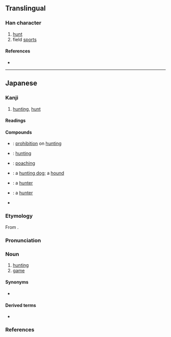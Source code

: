 {{also|獵}}
{{character info}}
==Translingual==
{{Han simplified forms|獵|猟|猎}}

===Han character===
{{Han char|rn=94|rad=犬|as=08|sn=11|four=42217,49210|canj=KHFHN|ids=⿰犭鼡}}

# [[hunt]]
# field [[sport]]s

====References====
* {{Han ref|kx=0714.051|dkj=20512|dj=1126.050|hdz=21354.141|uh=731F|ud=29471}}

----

==Japanese==
{{ja-kanji forms|猟|獵}}

===Kanji===
{{ja-kanji|grade=c|rs=犬08|kyu=獵}}

# [[hunting]], [[hunt]]

====Readings====
{{ja-readings
|goon=りょう<れふ
|kanon=りょう<れふ
|kun=かり-, か-る
}}

====Compounds====
{{der-top|Compounds}}
* {{ja-r|禁%猟|きん%りょう}}: [[prohibition]] on [[hunting]]
* {{ja-r|狩%猟|しゅ%りょう}}: [[hunting]]
* {{ja-r|密%猟|みつ%りょう}}: [[poaching]]
{{der-mid}}
* {{ja-r|猟%犬|りょう%けん}}: a [[hunting dog]]; a [[hound]]
* {{ja-r|猟%師|りょう%し}}: a [[hunter]]
* {{ja-r|猟%者|りょう%しゃ}}: a [[hunter]]
* {{ja-r|猟奇|りょうき}}
{{der-bottom}}

===Etymology===
{{ja-kanjitab|りょう|yomi=o}}

From {{der|ja|ltc|-}} {{ltc-l|獵}}.

===Pronunciation===
{{ja-pron|yomi=o|りょう|acc=1|acc_ref=DJR}}

===Noun===
{{ja-noun|kyu=獵|りょう|hhira=れふ}}

# [[hunting]]
# [[game]] {{qualifier|animals that one hunts}}

====Synonyms====
* {{ja-r|狩|かり}}

====Derived terms====
* {{ja-r|漁|りょう}}

===References===
<references/>